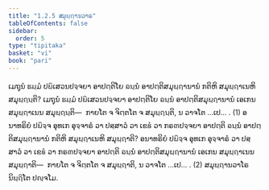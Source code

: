 ```yaml
---
title: "1.2.5 ສມຸຏ຺ຐານວາຣ"
tableOfContents: false
sidebar:
  order: 5
type: "tipitaka"
basket: "vi"
book: "pari"
---
```



<DynamicBreadcrumb />

<Division number="197" book="pari">

<Paragraph number="649" book="pari">
ເມຖຸນໍ ຘມ຺ມໍ ປຏິເສວນປຈ຺ຈຍາ ອາປຕ຺ຕິໂຍ ຉນ຺ນໍ ອາປຕ຺ຕິສມຸຏ຺ຐານານໍ ກຕິຫິ ສມຸຏ຺ຐາເນຫິ ສມຸຏ຺ຐນ຺ຕິ? ເມຖຸນໍ ຘມ຺ມໍ ປຏິເສວນປຈ຺ຈຍາ ອາປຕ຺ຕິໂຍ ຉນ຺ນໍ ອາປຕ຺ຕິສມຸຏ຺ຐານານໍ ເອເກນ ສມຸຏ຺ຐາເນນ ສມຸຏ຺ຐນ຺ຕິ—  ກາຍໂຕ ຈ ຈິຕ຺ຕໂຕ ຈ ສມຸຏ຺ຐນ຺ຕິ, ນ ວາຈໂຕ …ເປ… . (1)
</Paragraph>

<Paragraph number="650" book="pari">
ອນາທຣິຍໍ ປຏິຈ຺ຈ ອຸທເກ ອຸຈ຺ຈາຣໍ ວາ ປສ຺ສາວໍ ວາ ເຂຬໍ ວາ ກຣຓປຈ຺ຈຍາ ອາປຕ຺ຕິ ຉນ຺ນໍ ອາປຕ຺ຕິສມຸຏ຺ຐານານໍ ກຕິຫິ ສມຸຏ຺ຐາເນຫິ ສມຸຏ຺ຐາຕິ? ອນາທຣິຍໍ ປຏິຈ຺ຈ ອຸທເກ ອຸຈ຺ຈາຣໍ ວາ ປສ຺ສາວໍ ວາ ເຂຬໍ ວາ ກຣຓປຈ຺ຈຍາ ອາປຕ຺ຕິ ຉນ຺ນໍ ອາປຕ຺ຕິສມຸຏ຺ຐານານໍ ເອເກນ ສມຸຏ຺ຐາເນນ ສມຸຏ຺ຐາຕິ—  ກາຍໂຕ ຈ ຈິຕ຺ຕໂຕ ຈ ສມຸຏ຺ຐາຕິ, ນ ວາຈໂຕ …ເປ… . (2)

</Paragraph>
</Division>

<Paragraph number="651" type="center" book="pari">
ສມຸຏ຺ຐານວາໂຣ ນິຏ຺ຐິໂຕ ປຎ຺ຈໂມ.
</Paragraph>